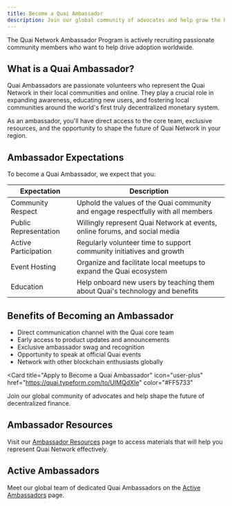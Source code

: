 ```yaml
---
title: Become a Quai Ambassador
description: Join our global community of advocates and help grow the Quai Network ecosystem.
---
```


<Note>
  The Quai Network Ambassador Program is actively recruiting passionate community members who want to help drive adoption worldwide.
</Note>

## What is a Quai Ambassador?

Quai Ambassadors are passionate volunteers who represent the Quai Network in their local communities and online. They play a crucial role in expanding awareness, educating new users, and fostering local communities around the world's first truly decentralized monetary system.

As an ambassador, you'll have direct access to the core team, exclusive resources, and the opportunity to shape the future of Quai Network in your region.

## Ambassador Expectations

To become a Quai Ambassador, we expect that you:

| Expectation | Description |
|-------------|-------------|
| Community Respect | Uphold the values of the Quai community and engage respectfully with all members |
| Public Representation | Willingly represent Quai Network at events, online forums, and social media |
| Active Participation | Regularly volunteer time to support community initiatives and growth |
| Event Hosting | Organize and facilitate local meetups to expand the Quai ecosystem |
| Education | Help onboard new users by teaching them about Quai's technology and benefits |

## Benefits of Becoming an Ambassador

- Direct communication channel with the Quai core team
- Early access to product updates and announcements
- Exclusive ambassador swag and recognition
- Opportunity to speak at official Quai events
- Network with other blockchain enthusiasts globally

<Card
  title="Apply to Become a Quai Ambassador"
  icon="user-plus"
  href="https://quai.typeform.com/to/UIMQdXIe"
  color="#FF5733"
>
  Join our global community of advocates and help shape the future of decentralized finance.
</Card>

## Ambassador Resources

Visit our [Ambassador Resources](/get-involved/ambassador-resources) page to access materials that will help you represent Quai Network effectively.

## Active Ambassadors

Meet our global team of dedicated Quai Ambassadors on the [Active Ambassadors](/get-involved/active-ambassadors) page.